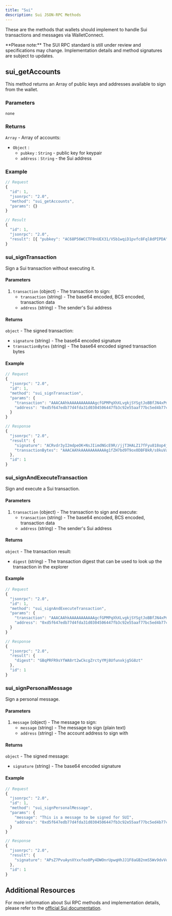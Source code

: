 ```yaml
---
title: "Sui"
description: Sui JSON-RPC Methods
---
```


These are the methods that wallets should implement to handle Sui transactions and messages via WalletConnect.

<Note type="warning">
**Please note:** The SUI RPC standard is still under review and specifications may change. Implementation details and method signatures are subject to updates.
</Note>

## sui_getAccounts

This method returns an Array of public keys and addresses available to sign from the wallet.

### Parameters

    none

### Returns

`Array` - Array of accounts:

- `Object` :
  - `pubkey` : `String` - public key for keypair
  - `address` : `String` - the Sui address

### Example

```typescript
// Request
{
  "id": 1,
  "jsonrpc": "2.0",
  "method": "sui_getAccounts",
  "params": {}
}

// Result
{
  "id": 1,
  "jsonrpc": "2.0",
  "result": [{ "pubkey": "AC68P56WCCTF0nUEX31/V5b1wqiD1pvfc8Fql8dPIPDA",  "address":"0x3cd077f41680eebca0176baad3915b2ea26dbbdfd10161865234732bb1f2ac50" }]
}
```

### sui_signTransaction

Sign a Sui transaction without executing it.

#### Parameters

1. `transaction` (object) - The transaction to sign:
   - `transaction` (string) - The base64 encoded, BCS encoded, transaction data
   - `address` (string) - The sender's Sui address

#### Returns

`object` - The signed transaction:
- `signature` (string) - The base64 encoded signature
- `transactionBytes` (string) - The base64 encoded signed transaction bytes

#### Example

```javascript
// Request
{
  "jsonrpc": "2.0",
  "id": 1,
  "method": "sui_signTransaction",
  "params": {
    "transaction": "AAACAAhkAAAAAAAAAAAgcfGPMPqXhXLvgkjSYSgtJoBBfJN4xPm3bwZGapDhVIICAgABAQAAAQEDAAAAAAEBAHHxjzD6l4Vy74JI0mEoLSaAQXyTeMT5t28GRmqQ4VSCAq3fqx8mNL6p13BcS9bG74Gbh1dowEtQ",
    "address": "0xd5f647edb77d4fda31d0304506447fb3c92e55aaf77bc5ed4b77c332dd4605fa"
  }
}

// Response
{
  "jsonrpc": "2.0",
  "result": {
    "signature": "ACRvdr3yI2mdpeOK+NsJIimdNGcE9R//jjT3HALZ17fFyu818op4jZi/64lPBjpKMDX6ZtxnCFZExTOFdpi3MwEZXLv/ORduxMYX0fw8dbHlnWC8WG0ymrlAmARpEibbhw==",
    "transactionBytes": "AAACAAhkAAAAAAAAAAAg1fZH7bd9T9ox0DBFBkR/s8kuVar3e8XtS3fDMt1GBfoCAgABAQAAAQEDAAAAAAEBANX2R+23fU/aMdAwRQZEf7PJLlWq93vF7Ut3wzLdRgX6At/pRJzj2VpZgqXpSvEtd3GzPvt99hR8e/yOCGz/8nbRmA7QFAAAAAAgBy5vStJizn76LmJTBlDiONdR/2rSuzzS4L+Tp/Zs4hZ8cBxYkcSlxBD6QXvgS11E6d+DNek8LiA/beba6iH3l5gO0BQAAAAAIMpdmZjiqJ5GG9di1MAgD4S3uRr2gaMC7S1WsaeBwNIx1fZH7bd9T9ox0DBFBkR/s8kuVar3e8XtS3fDMt1GBfroAwAAAAAAAECrPAAAAAAAAA=="
  },
  "id": 1
}
```

### sui_signAndExecuteTransaction

Sign and execute a Sui transaction.

#### Parameters

1. `transaction` (object) - The transaction to sign and execute:
   - `transaction` (string) - The base64 encoded, BCS encoded, transaction data
   - `address` (string) - The sender's Sui address

#### Returns

`object` - The transaction result:
- `digest` (string) - The transaction digest that can be used to look up the transaction in the explorer

#### Example

```javascript
// Request
{
  "jsonrpc": "2.0",
  "id": 1,
  "method": "sui_signAndExecuteTransaction",
  "params": {
    "transaction": "AAACAAhkAAAAAAAAAAAgcfGPMPqXhXLvgkjSYSgtJoBBfJN4xPm3bwZGapDhVIICAgABAQAAAQEDAAAAAAEBAHHxjzD6l4Vy74JI0mEoLSaAQXyTeMT5t28GRmqQ4VSCAq3fqx8mNL6p13BcS9bG74Gbh1dowEtQ",
    "address": "0xd5f647edb77d4fda31d0304506447fb3c92e55aaf77bc5ed4b77c332dd4605fa"
  }
}

// Response
{
  "jsonrpc": "2.0",
  "result": {
    "digest": "GBqPRFR9sYfWA8rt2wCkcgZrctyYMj8Ufunxkjg5G8zt"
  },
  "id": 1
}
```

### sui_signPersonalMessage

Sign a personal message.

#### Parameters

1. `message` (object) - The message to sign:
   - `message` (string) - The message to sign (plain text)
   - `address` (string) - The account address to sign with

#### Returns

`object` - The signed message:
- `signature` (string) - The base64 encoded signature

#### Example

```javascript
// Request
{
  "jsonrpc": "2.0",
  "id": 1,
  "method": "sui_signPersonalMessage",
  "params": {
    "message": "This is a message to be signed for SUI",
    "address": "0xd5f647edb77d4fda31d0304506447fb3c92e55aaf77bc5ed4b77c332dd4605fa"
  }
}

// Response
{
  "jsonrpc": "2.0",
  "result": {
    "signature": "APsZ7PvuAynXYxxfeo0Py4DWOnrUpwqHhJJ1F8aGB2nmS5Wv9dvVo8Gr7DKaXwPMqFaFNKsHb0Hej07R0L0NpQsZXLv/ORduxMYX0fw8dbHlnWC8WG0ymrlAmARpEibbhw=="
  },
  "id": 1
}
```

## Additional Resources

For more information about Sui RPC methods and implementation details, please refer to the [official Sui documentation](https://docs.sui.io/sui-api-ref).

